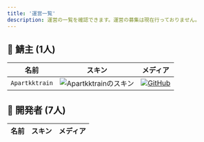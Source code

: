 ```yaml
---
title: '運営一覧'
description: 運営の一覧を確認できます。運営の募集は現在行っておりません。
---
```


## 👑 鯖主 (1人)

| 名前 | スキン | メディア |
| - | - | - |
| `Apartkktrain` | ![Apartkktrainのスキン](https://visage.surgeplay.com/bust/128/58becc44c5b7420f880015ba88820973) |   [![GitHub](https://www.google.com/s2/favicons?domain=api.github.com&sz=32)](https://github.com/Apartkktrain) |

## 🔨 開発者 (7人)

| 名前 | スキン | メディア |
| - | - | - |



